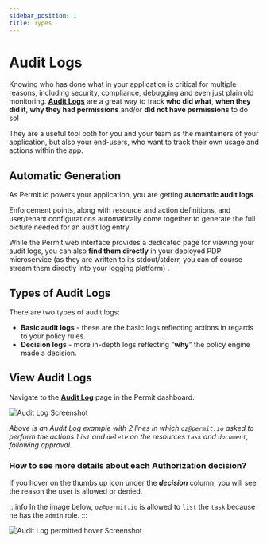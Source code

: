 ```yaml
---
sidebar_position: 1
title: Types
---
```



# Audit Logs

Knowing who has done what in your application is critical for multiple reasons, including security, compliance,
debugging and even just plain old monitoring. **[Audit Logs](https://app.permit.io/audit-log)** are a great way
to track **who did what**, **when they did it**, **why they had permissions** and/or **did not have permissions** to do so!

They are a useful tool both for you and your team as the maintainers of your application, but also your end-users,
who want to track their own usage and actions within the app.

## Automatic Generation

As Permit.io powers your application, you are getting **automatic audit logs**.

Enforcement points, along with resource and action definitions, and user/tenant configurations automatically come together
to generate the full picture needed for an audit log entry.

While the Permit web interface provides a dedicated page for viewing your audit logs, you can also **find them directly**
in your deployed PDP microservice (as they are written to its stdout/stderr, you can of course stream them directly into your logging platform) .

## Types of Audit Logs

There are two types of audit logs:

- **Basic audit logs** - these are the basic logs reflecting actions in regards to your policy rules.
- **Decision logs** - more in-depth logs reflecting "**why**" the policy engine made a decision.

## View Audit Logs

Navigate to the **[Audit Log](https://app.permit.io/audit-log)** page in the Permit dashboard.

![Audit Log Screenshot](/img/screenshots/audit-log.png)

_Above is an Audit Log example with 2 lines in which `oz@permit.io` asked to perform the actions `list` and `delete` on the resources `task` and `document`, following approval._

<!-- ## Try it out for yourself!

<div className={"lancey-container"}>
	<iframe
		src="https://app.getlancey.com/share/6b98722ceefe4a1ca68612faa5d3928b"
		frameborder="0"
		loading="lazy"
		webkitallowfullscreen
		mozallowfullscreen
		allowfullscreen
		className={"lancey-iframe"}
	></iframe>
</div> -->

### How to see more details about each Authorization decision?

If you hover on the thumbs up icon under the **_decision_** column, you will see the reason the user is allowed or denied.

:::info
In the image below, `oz@permit.io` is allowed to `list` the `task` because he has the `admin` role.
:::

![Audit Log permitted hover Screenshot](/img/screenshots/audit-log-approve-hover.png)
